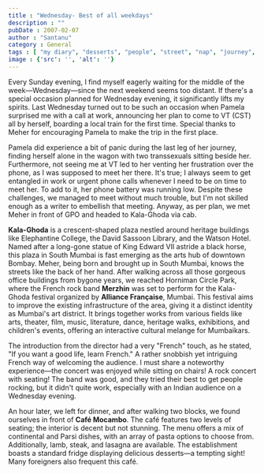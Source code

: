 ```yaml
---
title : "Wednesday- Best of all weekdays"
description : ""
pubDate : 2007-02-07
author : "Santanu"
category : General
tags : [ "my diary", "desserts", "people", "street", "nap", "journey", "bombay", "cab", "festival", "mumbai", "writer", "local train", "south mumbai", "dessert", "weekend", "rain",]
image : {'src': '', 'alt': ''}
---
```

Every Sunday evening, I find myself eagerly waiting for the middle of the week—Wednesday—since the next weekend seems too distant. If there's a special occasion planned for Wednesday evening, it significantly lifts my spirits. Last Wednesday turned out to be such an occasion when Pamela surprised me with a call at work, announcing her plan to come to VT (CST) all by herself, boarding a local train for the first time. Special thanks to Meher for encouraging Pamela to make the trip in the first place.

Pamela did experience a bit of panic during the last leg of her journey, finding herself alone in the wagon with two transsexuals sitting beside her. Furthermore, not seeing me at VT led to her venting her frustration over the phone, as I was supposed to meet her there. It's true; I always seem to get entangled in work or urgent phone calls whenever I need to be on time to meet her. To add to it, her phone battery was running low. Despite these challenges, we managed to meet without much trouble, but I'm not skilled enough as a writer to embellish that meeting. Anyway, as per plan, we met Meher in front of GPO and headed to Kala-Ghoda via cab.

**Kala-Ghoda** is a crescent-shaped plaza nestled around heritage buildings like Elephantine College, the David Sassoon Library, and the Watson Hotel. Named after a long-gone statue of King Edward VII astride a black horse, this plaza in South Mumbai is fast emerging as the arts hub of downtown Bombay. Meher, being born and brought up in South Mumbai, knows the streets like the back of her hand. After walking across all those gorgeous office buildings from bygone years, we reached Horniman Circle Park, where the French rock band **Merzhin** was set to perform for the Kala-Ghoda festival organized by **Alliance Française**, Mumbai. This festival aims to improve the existing infrastructure of the area, giving it a distinct identity as Mumbai's art district. It brings together works from various fields like arts, theater, film, music, literature, dance, heritage walks, exhibitions, and children's events, offering an interactive cultural melange for Mumbaikars.

The introduction from the director had a very "French" touch, as he stated, "If you want a good life, learn French." A rather snobbish yet intriguing French way of welcoming the audience. I must share a noteworthy experience—the concert was enjoyed while sitting on chairs! A rock concert with seating! The band was good, and they tried their best to get people rocking, but it didn't quite work, especially with an Indian audience on a Wednesday evening.

An hour later, we left for dinner, and after walking two blocks, we found ourselves in front of **Café Mocambo**. The café features two levels of seating; the interior is decent but not stunning. The menu offers a mix of continental and Parsi dishes, with an array of pasta options to choose from. Additionally, lamb, steak, and lasagna are available. The establishment boasts a standard fridge displaying delicious desserts—a tempting sight! Many foreigners also frequent this café.
